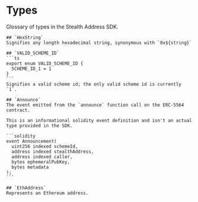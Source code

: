 # Types

Glossary of types in the Stealth Address SDK.

    ## `HexString`
    Signifies any length hexadecimal string, synonymous with `0x${string}`

    ## `VALID_SCHEME_ID`
    ```ts
    export enum VALID_SCHEME_ID {
      SCHEME_ID_1 = 1
    }
    ```
    Signifies a valid scheme id; the only valid scheme id is currently `1`.

    ## `Announce`
    The event emitted from the `announce` function call on the ERC-5564 contract.

    This is an informational solidity event definition and isn't an actual type provided in the SDK.

    ```solidity
    event Announcement(
      uint256 indexed schemeId,
      address indexed stealthAddress,
      address indexed caller,
      bytes ephemeralPubKey,
      bytes metadata
    );
    ```

    ## `EthAddress`
    Represents an Ethereum address.
